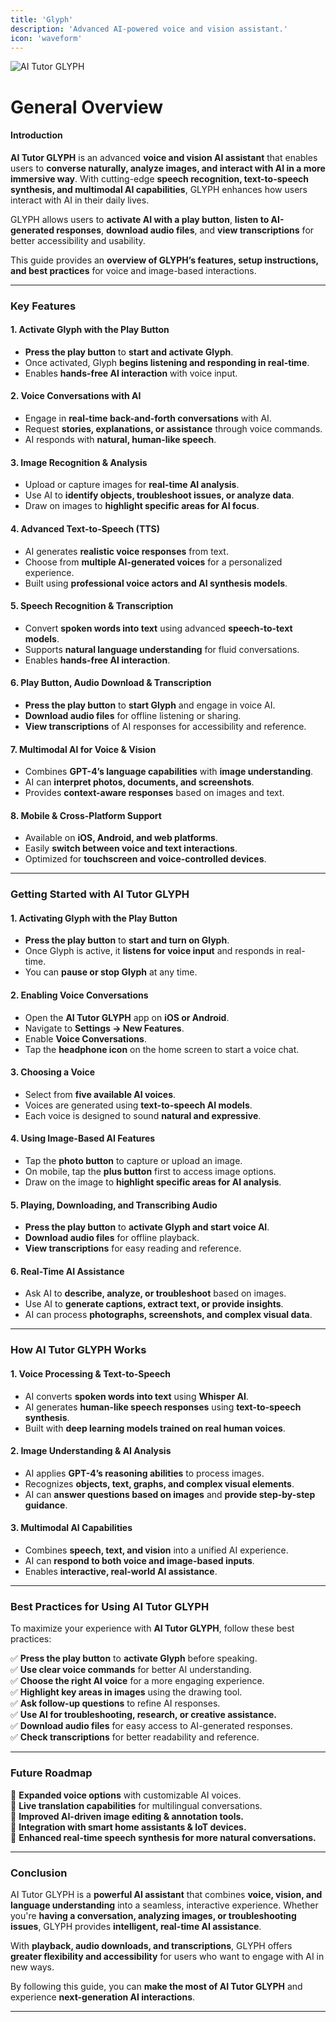```yaml
---
title: 'Glyph'
description: 'Advanced AI-powered voice and vision assistant.'
icon: 'waveform'
---
```


![AI Tutor GLYPH](https://img.mytsi.org/i/ImvN966.png)

General Overview
================

#### Introduction

**AI Tutor GLYPH** is an advanced **voice and vision AI assistant** that enables users to **converse naturally, analyze images, and interact with AI in a more immersive way**. With cutting-edge **speech recognition, text-to-speech synthesis, and multimodal AI capabilities**, GLYPH enhances how users interact with AI in their daily lives.

GLYPH allows users to **activate AI with a play button**, **listen to AI-generated responses**, **download audio files**, and **view transcriptions** for better accessibility and usability.

This guide provides an **overview of GLYPH’s features, setup instructions, and best practices** for voice and image-based interactions.

---

### Key Features

#### **1. Activate Glyph with the Play Button**
- **Press the play button** to **start and activate Glyph**.
- Once activated, Glyph **begins listening and responding in real-time**.
- Enables **hands-free AI interaction** with voice input.

#### **2. Voice Conversations with AI**
- Engage in **real-time back-and-forth conversations** with AI.
- Request **stories, explanations, or assistance** through voice commands.
- AI responds with **natural, human-like speech**.

#### **3. Image Recognition & Analysis**
- Upload or capture images for **real-time AI analysis**.
- Use AI to **identify objects, troubleshoot issues, or analyze data**.
- Draw on images to **highlight specific areas for AI focus**.

#### **4. Advanced Text-to-Speech (TTS)**
- AI generates **realistic voice responses** from text.
- Choose from **multiple AI-generated voices** for a personalized experience.
- Built using **professional voice actors and AI synthesis models**.

#### **5. Speech Recognition & Transcription**
- Convert **spoken words into text** using advanced **speech-to-text models**.
- Supports **natural language understanding** for fluid conversations.
- Enables **hands-free AI interaction**.

#### **6. Play Button, Audio Download & Transcription**
- **Press the play button** to **start Glyph** and engage in voice AI.  
- **Download audio files** for offline listening or sharing.  
- **View transcriptions** of AI responses for accessibility and reference.  

#### **7. Multimodal AI for Voice & Vision**
- Combines **GPT-4’s language capabilities** with **image understanding**.
- AI can **interpret photos, documents, and screenshots**.
- Provides **context-aware responses** based on images and text.

#### **8. Mobile & Cross-Platform Support**
- Available on **iOS, Android, and web platforms**.
- Easily **switch between voice and text interactions**.
- Optimized for **touchscreen and voice-controlled devices**.

---

### Getting Started with AI Tutor GLYPH

#### **1. Activating Glyph with the Play Button**
- **Press the play button** to **start and turn on Glyph**.
- Once Glyph is active, it **listens for voice input** and responds in real-time.
- You can **pause or stop Glyph** at any time.

#### **2. Enabling Voice Conversations**
- Open the **AI Tutor GLYPH** app on **iOS or Android**.
- Navigate to **Settings → New Features**.
- Enable **Voice Conversations**.
- Tap the **headphone icon** on the home screen to start a voice chat.

#### **3. Choosing a Voice**
- Select from **five available AI voices**.
- Voices are generated using **text-to-speech AI models**.
- Each voice is designed to sound **natural and expressive**.

#### **4. Using Image-Based AI Features**
- Tap the **photo button** to capture or upload an image.
- On mobile, tap the **plus button** first to access image options.
- Draw on the image to **highlight specific areas for AI analysis**.

#### **5. Playing, Downloading, and Transcribing Audio**
- **Press the play button** to **activate Glyph and start voice AI**.
- **Download audio files** for offline playback.
- **View transcriptions** for easy reading and reference.

#### **6. Real-Time AI Assistance**
- Ask AI to **describe, analyze, or troubleshoot** based on images.
- Use AI to **generate captions, extract text, or provide insights**.
- AI can process **photographs, screenshots, and complex visual data**.

---

### How AI Tutor GLYPH Works

#### **1. Voice Processing & Text-to-Speech**
- AI converts **spoken words into text** using **Whisper AI**.
- AI generates **human-like speech responses** using **text-to-speech synthesis**.
- Built with **deep learning models trained on real human voices**.

#### **2. Image Understanding & AI Analysis**
- AI applies **GPT-4’s reasoning abilities** to process images.
- Recognizes **objects, text, graphs, and complex visual elements**.
- AI can **answer questions based on images** and **provide step-by-step guidance**.

#### **3. Multimodal AI Capabilities**
- Combines **speech, text, and vision** into a unified AI experience.
- AI can **respond to both voice and image-based inputs**.
- Enables **interactive, real-world AI assistance**.

---

### Best Practices for Using AI Tutor GLYPH

To maximize your experience with **AI Tutor GLYPH**, follow these best practices:

✅ **Press the play button** to **activate Glyph** before speaking.  
✅ **Use clear voice commands** for better AI understanding.  
✅ **Choose the right AI voice** for a more engaging experience.  
✅ **Highlight key areas in images** using the drawing tool.  
✅ **Ask follow-up questions** to refine AI responses.  
✅ **Use AI for troubleshooting, research, or creative assistance.**  
✅ **Download audio files** for easy access to AI-generated responses.  
✅ **Check transcriptions** for better readability and reference.  

---

### Future Roadmap

🚀 **Expanded voice options** with customizable AI voices.  
🚀 **Live translation capabilities** for multilingual conversations.  
🚀 **Improved AI-driven image editing & annotation tools.**  
🚀 **Integration with smart home assistants & IoT devices.**  
🚀 **Enhanced real-time speech synthesis for more natural conversations.**  

---

### Conclusion

AI Tutor GLYPH is a **powerful AI assistant** that combines **voice, vision, and language understanding** into a seamless, interactive experience. Whether you're **having a conversation, analyzing images, or troubleshooting issues**, GLYPH provides **intelligent, real-time AI assistance**.

With **playback, audio downloads, and transcriptions**, GLYPH offers **greater flexibility and accessibility** for users who want to engage with AI in new ways.

By following this guide, you can **make the most of AI Tutor GLYPH** and experience **next-generation AI interactions**.

---

